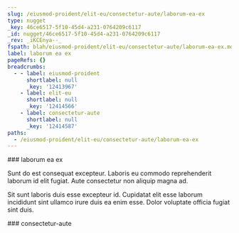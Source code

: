 ```yaml
---
slug: /eiusmod-proident/elit-eu/consectetur-aute/laborum-ea-ex
type: nugget
_key: 46ce6517-5f10-45d4-a231-0764209c6117
_id: nugget/46ce6517-5f10-45d4-a231-0764209c6117
_rev: _iKCEnya--_
fspath: blah/eiusmod-proident/elit-eu/consectetur-aute/laborum-ea-ex.md
label: laborum ea ex
pageRefs: {}
breadcrumbs:
  - - label: eiusmod-proident
      shortlabel: null
      _key: '12413967'
    - label: elit-eu
      shortlabel: null
      _key: '12414566'
    - label: consectetur-aute
      shortlabel: null
      _key: '12414587'
paths:
  - /eiusmod-proident/elit-eu/consectetur-aute/laborum-ea-ex
---
```


<NuggetArea>
<Nugget slug="/eiusmod-proident/elit-eu/consectetur-aute/laborum-ea-ex" type="nugget" _key="46ce6517-5f10-45d4-a231-0764209c6117" _id="nugget/46ce6517-5f10-45d4-a231-0764209c6117" _rev="_iKCEnya--_" fspath="blah/eiusmod-proident/elit-eu/consectetur-aute/laborum-ea-ex.md" label="laborum ea ex" paths="/eiusmod-proident/elit-eu/consectetur-aute/laborum-ea-ex">
<NuggetBody>
### laborum ea ex

Sunt do est consequat excepteur. Laboris eu commodo reprehenderit laborum id elit fugiat. Aute consectetur non aliquip magna ad.

Sit sunt laboris duis esse excepteur id. Cupidatat elit esse laborum incididunt sint ullamco irure duis ea enim esse. Dolor voluptate officia fugiat sint duis.

</NuggetBody>
<Breadcrumbs>
<Crumbs>
<Crumb _key="12413967" label="eiusmod-proident" /><Crumb _key="12414566" label="elit-eu" /><Crumb _key="12414587" label="consectetur-aute" />
</Crumbs>
</Breadcrumbs>
</Nugget>

<NuggetsInbound>
</NuggetsInbound>
<NuggetsOutbound>
</NuggetsOutbound>
</NuggetArea>
<PassagesInbound>
<Passage direction="inbound" type="passage" _key="12414587" _id="passage/12414587" _rev="_iKCEnyW--A" label="consectetur-aute" passage="consectetur-aute" fspath="blah/eiusmod-proident/elit-eu/consectetur-aute" paths="/eiusmod-proident/elit-eu/consectetur-aute" slug="/eiusmod-proident/elit-eu/consectetur-aute">
<NuggetBody>
### consectetur-aute

</NuggetBody>
<Breadcrumbs>
<Crumbs>
<Crumb _key="12413967" label="eiusmod-proident" /><Crumb _key="12414566" label="elit-eu" />
</Crumbs>
</Breadcrumbs>
</Passage>

</PassagesInbound>
<PassagesOutbound>
</PassagesOutbound>